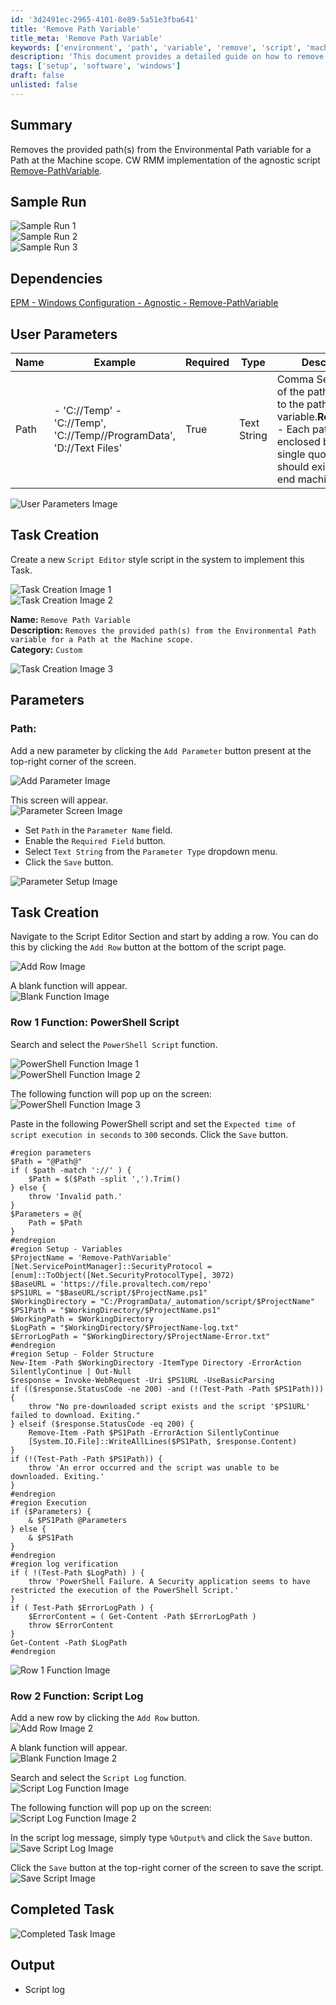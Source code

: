 ```yaml
---
id: '3d2491ec-2965-4101-8e89-5a51e3fba641'
title: 'Remove Path Variable'
title_meta: 'Remove Path Variable'
keywords: ['environment', 'path', 'variable', 'remove', 'script', 'machine']
description: 'This document provides a detailed guide on how to remove specified paths from the Environmental Path variable at the Machine scope using a ConnectWise RMM implementation of the agnostic script Remove-PathVariable.'
tags: ['setup', 'software', 'windows']
draft: false
unlisted: false
---
```

## Summary

Removes the provided path(s) from the Environmental Path variable for a Path at the Machine scope. CW RMM implementation of the agnostic script [Remove-PathVariable](https://proval.itglue.com/DOC-5078775-11976271).

## Sample Run

![Sample Run 1](../../../static/img/Remove-Path-Variable/image_1.png)  
![Sample Run 2](../../../static/img/Remove-Path-Variable/image_2.png)  
![Sample Run 3](../../../static/img/Remove-Path-Variable/image_3.png)  

## Dependencies

[EPM - Windows Configuration - Agnostic - Remove-PathVariable](https://proval.itglue.com/DOC-5078775-11976271)

## User Parameters

| Name  | Example                                                                 | Required | Type        | Description                                                                                                      |
|-------|-------------------------------------------------------------------------|----------|-------------|------------------------------------------------------------------------------------------------------------------|
| Path  | - 'C://Temp' - 'C://Temp', 'C://Temp//ProgramData', 'D://Text Files' | True     | Text String | Comma Separated list of the path(s) to add to the path variable.**Requirement:** - Each path should be enclosed between single quotes. - Path should exist on the end machine. |

![User Parameters Image](../../../static/img/Remove-Path-Variable/image_4.png)

## Task Creation

Create a new `Script Editor` style script in the system to implement this Task.

![Task Creation Image 1](../../../static/img/Remove-Path-Variable/image_5.png)  
![Task Creation Image 2](../../../static/img/Remove-Path-Variable/image_6.png)  

**Name:** `Remove Path Variable`  
**Description:** `Removes the provided path(s) from the Environmental Path variable for a Path at the Machine scope.`  
**Category:** `Custom`  

![Task Creation Image 3](../../../static/img/Remove-Path-Variable/image_7.png)  

## Parameters

### Path:

Add a new parameter by clicking the `Add Parameter` button present at the top-right corner of the screen.

![Add Parameter Image](../../../static/img/Remove-Path-Variable/image_8.png)  

This screen will appear.  
![Parameter Screen Image](../../../static/img/Remove-Path-Variable/image_9.png)  

- Set `Path` in the `Parameter Name` field.
- Enable the `Required Field` button.
- Select `Text String` from the `Parameter Type` dropdown menu.
- Click the `Save` button.

![Parameter Setup Image](../../../static/img/Remove-Path-Variable/image_10.png)  

## Task Creation

Navigate to the Script Editor Section and start by adding a row. You can do this by clicking the `Add Row` button at the bottom of the script page.

![Add Row Image](../../../static/img/Remove-Path-Variable/image_11.png)  

A blank function will appear.  
![Blank Function Image](../../../static/img/Remove-Path-Variable/image_12.png)  

### Row 1 Function: PowerShell Script

Search and select the `PowerShell Script` function.  

![PowerShell Function Image 1](../../../static/img/Remove-Path-Variable/image_13.png)  
![PowerShell Function Image 2](../../../static/img/Remove-Path-Variable/image_14.png)  

The following function will pop up on the screen:  
![PowerShell Function Image 3](../../../static/img/Remove-Path-Variable/image_15.png)  

Paste in the following PowerShell script and set the `Expected time of script execution in seconds` to `300` seconds. Click the `Save` button.

```
#region parameters
$Path = "@Path@"
if ( $path -match '://' ) {
    $Path = $($Path -split ',').Trim()
} else {
    throw 'Invalid path.'
}
$Parameters = @{
    Path = $Path
}
#endregion
#region Setup - Variables
$ProjectName = 'Remove-PathVariable'
[Net.ServicePointManager]::SecurityProtocol = [enum]::ToObject([Net.SecurityProtocolType], 3072)
$BaseURL = 'https://file.provaltech.com/repo'
$PS1URL = "$BaseURL/script/$ProjectName.ps1"
$WorkingDirectory = "C:/ProgramData/_automation/script/$ProjectName"
$PS1Path = "$WorkingDirectory/$ProjectName.ps1"
$WorkingPath = $WorkingDirectory
$LogPath = "$WorkingDirectory/$ProjectName-log.txt"
$ErrorLogPath = "$WorkingDirectory/$ProjectName-Error.txt"
#endregion
#region Setup - Folder Structure
New-Item -Path $WorkingDirectory -ItemType Directory -ErrorAction SilentlyContinue | Out-Null
$response = Invoke-WebRequest -Uri $PS1URL -UseBasicParsing
if (($response.StatusCode -ne 200) -and (!(Test-Path -Path $PS1Path))) {
    throw "No pre-downloaded script exists and the script '$PS1URL' failed to download. Exiting."
} elseif ($response.StatusCode -eq 200) {
    Remove-Item -Path $PS1Path -ErrorAction SilentlyContinue
    [System.IO.File]::WriteAllLines($PS1Path, $response.Content)
}
if (!(Test-Path -Path $PS1Path)) {
    throw 'An error occurred and the script was unable to be downloaded. Exiting.'
}
#endregion
#region Execution
if ($Parameters) {
    & $PS1Path @Parameters
} else {
    & $PS1Path
}
#endregion
#region log verification
if ( !(Test-Path $LogPath) ) {
    throw 'PowerShell Failure. A Security application seems to have restricted the execution of the PowerShell Script.'
}
if ( Test-Path $ErrorLogPath ) {
    $ErrorContent = ( Get-Content -Path $ErrorLogPath )
    throw $ErrorContent
}
Get-Content -Path $LogPath
#endregion
```

![Row 1 Function Image](../../../static/img/Remove-Path-Variable/image_16.png)  

### Row 2 Function: Script Log

Add a new row by clicking the `Add Row` button.  
![Add Row Image 2](../../../static/img/Remove-Path-Variable/image_17.png)  

A blank function will appear.  
![Blank Function Image 2](../../../static/img/Remove-Path-Variable/image_18.png)  

Search and select the `Script Log` function.  
![Script Log Function Image](../../../static/img/Remove-Path-Variable/image_19.png)  

The following function will pop up on the screen:  
![Script Log Function Image 2](../../../static/img/Remove-Path-Variable/image_20.png)  

In the script log message, simply type `%Output%` and click the `Save` button.  
![Save Script Log Image](../../../static/img/Remove-Path-Variable/image_21.png)  

Click the `Save` button at the top-right corner of the screen to save the script.  
![Save Script Image](../../../static/img/Remove-Path-Variable/image_22.png)  

## Completed Task

![Completed Task Image](../../../static/img/Remove-Path-Variable/image_23.png)  

## Output

- Script log











